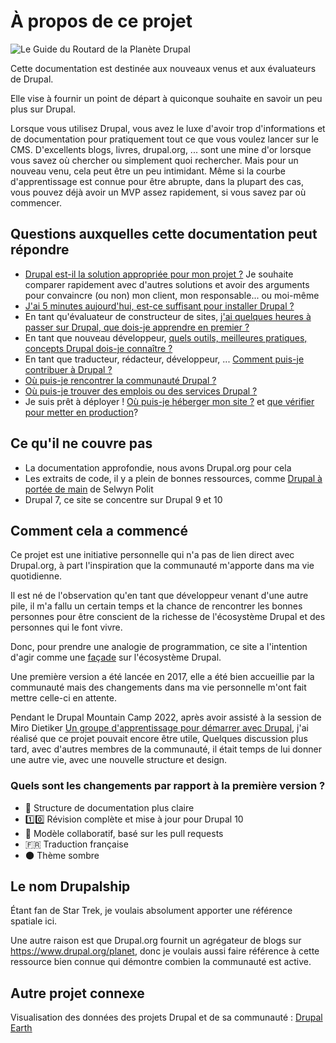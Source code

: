 # À propos de ce projet

![Le Guide du Routard de la Planète Drupal](/assets/images/docs/hitchhikers-guide-planet-drupal.jpg)

Cette documentation est destinée aux nouveaux venus et aux évaluateurs de Drupal.

Elle vise à fournir un point de départ à quiconque souhaite en savoir un peu plus sur Drupal.

Lorsque vous utilisez Drupal, vous avez le luxe d'avoir trop d'informations et de documentation pour pratiquement tout ce que vous voulez lancer sur le CMS. 
D'excellents blogs, livres, drupal.org, ... sont une mine d'or lorsque vous savez où chercher ou simplement quoi rechercher.
Mais pour un nouveau venu, cela peut être un peu intimidant. Même si la courbe d'apprentissage est connue pour être abrupte, dans la plupart des cas, vous pouvez déjà avoir un MVP assez rapidement, si vous savez par où commencer.

## Questions auxquelles cette documentation peut répondre

- [Drupal est-il la solution appropriée pour mon projet ?](/build/when-to-use-drupal) Je souhaite comparer rapidement avec d'autres solutions et avoir des arguments pour convaincre (ou non) mon client, mon responsable... ou moi-même
- [J'ai 5 minutes aujourd'hui, est-ce suffisant pour installer Drupal ?](/build/installation#fast-local-installation)
- En tant qu'évaluateur de constructeur de sites, [j'ai quelques heures à passer sur Drupal, que dois-je apprendre en premier ?](/build/concepts)
- En tant que nouveau développeur, [quels outils, meilleures pratiques, concepts Drupal dois-je connaître ?](/develop/toolkit-for-drupal-developers)
- En tant que traducteur, rédacteur, développeur, ... [Comment puis-je contribuer à Drupal ?](/contribute/contribute-to-drupal)
- [Où puis-je rencontrer la communauté Drupal ?](/meet/events)
- [Où puis-je trouver des emplois ou des services Drupal ?](/work/work-with-drupal)
- Je suis prêt à déployer ! [Où puis-je héberger mon site ?](/deploy/drupal-hosting-for-evaluation-and-production) et [que vérifier pour metter en production](/deploy/production-checklist)?

## Ce qu'il ne couvre pas

- La documentation approfondie, nous avons Drupal.org pour cela
- Les extraits de code, il y a plein de bonnes ressources, comme [Drupal à portée de main](https://selwynpolit.github.io/d9book/) de Selwyn Polit
- Drupal 7, ce site se concentre sur Drupal 9 et 10

## Comment cela a commencé

Ce projet est une initiative personnelle qui n'a pas de lien direct avec Drupal.org, à part l'inspiration que la communauté m'apporte dans ma vie quotidienne.

Il est né de l'observation qu'en tant que développeur venant d'une autre pile, il m'a fallu un certain temps et la chance de rencontrer les bonnes personnes pour être conscient de la richesse de l'écosystème Drupal et des personnes qui le font vivre.

Donc, pour prendre une analogie de programmation, ce site a l'intention d'agir comme une [façade](https://fr.wikipedia.org/wiki/Fa%C3%A7ade_(patron_de_conception)) sur l'écosystème Drupal.

Une première version a été lancée en 2017, elle a été bien accueillie par la communauté mais des changements dans ma vie personnelle m'ont fait mettre celle-ci en attente.

Pendant le Drupal Mountain Camp 2022, après avoir assisté à la session de Miro Dietiker [Un groupe d'apprentissage pour démarrer avec Drupal](https://drupalmountaincamp.ch/sessions/learning-group-get-started-drupal), j'ai réalisé que ce projet pouvait encore être utile,
Quelques discussion plus tard, avec d'autres membres de la communauté, il était temps de lui donner une autre vie, avec une nouvelle structure et design.

### Quels sont les changements par rapport à la première version ?

- 📄 Structure de documentation plus claire
- 1️⃣0️⃣ Révision complète et mise à jour pour Drupal 10
- 🙌 Modèle collaboratif, basé sur les pull requests
- 🇫🇷 Traduction française
- 🌑 Thème sombre

## Le nom Drupalship

Étant fan de Star Trek, je voulais absolument apporter une référence spatiale ici.

Une autre raison est que Drupal.org fournit un agrégateur de blogs sur https://www.drupal.org/planet, donc je voulais aussi faire référence à cette ressource bien connue qui démontre combien la communauté est active.

## Autre projet connexe

Visualisation des données des projets Drupal et de sa communauté : [Drupal Earth](https://drupalearth.org/)
